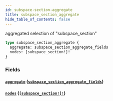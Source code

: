 ```yaml
---
id: subspace-section-aggregate
title: subspace_section_aggregate
hide_table_of_contents: false
---
```


aggregated selection of "subspace_section"

```graphql
type subspace_section_aggregate {
  aggregate: subspace_section_aggregate_fields
  nodes: [subspace_section!]!
}
```

### Fields

#### [`aggregate`](#) ([`subspace_section_aggregate_fields`](../objects/subspace-section-aggregate-fields))

#### [`nodes`](#) ([`[subspace_section!]!`](../objects/subspace-section))
